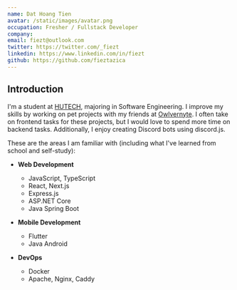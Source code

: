 ```yaml
---
name: Dat Hoang Tien
avatar: /static/images/avatar.png
occupation: Fresher / Fullstack Developer
company:
email: fiezt@outlook.com
twitter: https://twitter.com/_fiezt
linkedin: https://www.linkedin.com/in/fiezt
github: https://github.com/fieztazica
---
```


## Introduction

I'm a student at [HUTECH](https://www.hutech.edu.vn), majoring in Software Engineering. I improve my skills by working on pet projects with my friends at [Owlvernyte](https://github.com/Owlvernyte). I often take on frontend tasks for these projects, but I would love to spend more time on backend tasks. Additionally, I enjoy creating Discord bots using discord.js.

These are the areas I am familiar with (including what I've learned from school and self-study):

- **Web Development**

  - JavaScript, TypeScript
  - React, Next.js
  - Express.js
  - ASP.NET Core
  - Java Spring Boot

- **Mobile Development**

  - Flutter
  - Java Android

- **DevOps**
  - Docker
  - Apache, Nginx, Caddy
